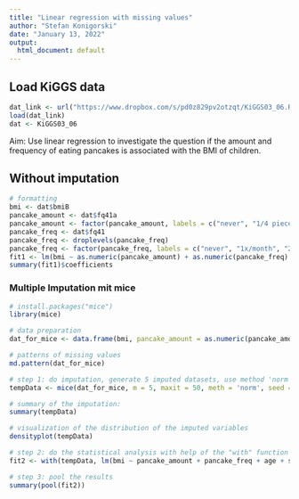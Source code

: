 ```yaml
---
title: "Linear regression with missing values"
author: "Stefan Konigorski"
date: "January 13, 2022"
output:
  html_document: default
---
```


## Load KiGGS data

```r
dat_link <- url("https://www.dropbox.com/s/pd0z829pv2otzqt/KiGGS03_06.RData?dl=1")
load(dat_link)
dat <- KiGGS03_06
```

Aim: Use linear regression to investigate the question if the amount and frequency of eating pancakes is associated with the BMI of children.

## Without imputation

```r
# formatting
bmi <- dat$bmiB
pancake_amount <- dat$fq41a
pancake_amount <- factor(pancake_amount, labels = c("never", "1/4 piece or less", "1/2 piece", "1 piece", "2 pieces", "3 pieces or more"))
pancake_freq <- dat$fq41
pancake_freq <- droplevels(pancake_freq)
pancake_freq <- factor(pancake_freq, labels = c("never", "1x/month", "2-3x/month", "1-2x/week", "3-4x/week", "5-6x/week", "1x/day", "2-3x/day", "4-5x/day"))
fit1 <- lm(bmi ~ as.numeric(pancake_amount) + as.numeric(pancake_freq) + as.numeric(dat$age2) + dat$sex)
summary(fit1)$coefficients
```

### Multiple Imputation mit mice

```r
# install.packages("mice")
library(mice)

# data preparation
dat_for_mice <- data.frame(bmi, pancake_amount = as.numeric(pancake_amount), pancake_freq = as.numeric(pancake_freq), age = as.numeric(dat$age2), sex = dat$sex)

# patterns of missing values
md.pattern(dat_for_mice)
```

```r
# step 1: do imputation, generate 5 imputed datasets, use method 'norm' instead of 'pmm' here since it is faster
tempData <- mice(dat_for_mice, m = 5, maxit = 50, meth = 'norm', seed = 500)

# summary of the imputation:
summary(tempData)
```

```r
# visualization of the distribution of the imputed variables
densityplot(tempData)
```

```r
# step 2: do the statistical analysis with help of the "with" function
fit2 <- with(tempData, lm(bmi ~ pancake_amount + pancake_freq + age + sex))
```

```r
# step 3: pool the results
summary(pool(fit2))
```
